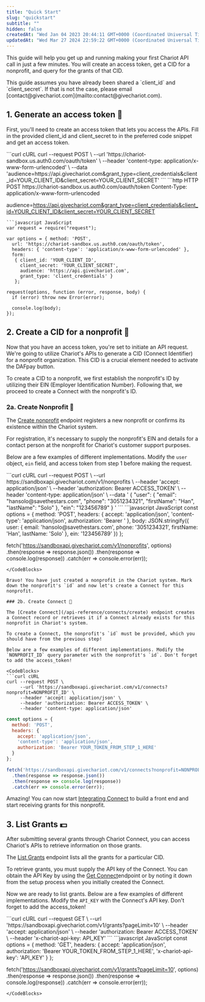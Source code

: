 ```yaml
---
title: "Quick Start"
slug: "quickstart"
subtitle: ""
hidden: false
createdAt: "Wed Jan 04 2023 20:44:11 GMT+0000 (Coordinated Universal Time)"
updatedAt: "Wed Mar 27 2024 22:59:22 GMT+0000 (Coordinated Universal Time)"
---
```

This guide will help you get up and running making your first Chariot API call in just a few minutes. You will create an access token, get a CID for a nonprofit, and query for the grants of that CID.

<Info> 
This guide assumes you have already been shared a `client_id` and `client_secret`. If that is not the case, please email [contact@givechariot.com](mailto:contact@givechariot.com).
</Info>

## 1. Generate an access token 🔑

First, you'll need to create an access token that lets you access the APIs. Fill in the provided client_id and client_secret to in the preferred code snippet and get an access token.

<CodeBlocks>
```curl cURL
curl --request POST \
  --url 'https://chariot-sandbox.us.auth0.com/oauth/token' \
  --header 'content-type: application/x-www-form-urlencoded' \
  --data 'audience=https://api.givechariot.com&grant_type=client_credentials&client_id=YOUR_CLIENT_ID&client_secret=YOUR_CLIENT_SECRET'
```
```http HTTP
POST https://chariot-sandbox.us.auth0.com/oauth/token
Content-Type: application/x-www-form-urlencoded

audience=https://api.givechariot.com&grant_type=client_credentials&client_id=YOUR_CLIENT_ID&client_secret=YOUR_CLIENT_SECRET
```
```javascript JavaScript
var request = require("request");

var options = { method: 'POST',
  url: 'https://chariot-sandbox.us.auth0.com/oauth/token',
  headers: { 'content-type': 'application/x-www-form-urlencoded' },
  form:
   { client_id: 'YOUR_CLIENT_ID',
     client_secret: 'YOUR_CLIENT_SECRET',
     audience: 'https://api.givechariot.com',
     grant_type: 'client_credentials' }
   };

request(options, function (error, response, body) {
  if (error) throw new Error(error);

  console.log(body);
});
```
</CodeBlocks>

## 2. Create a CID for a nonprofit  🪪

Now that you have an access token, you're set to initiate an API request. We're going to utilize Chariot's APIs to generate a CID (Connect Identifier) for a nonprofit organization. This CID is a crucial element needed to activate the DAFpay button.

To create a CID to a nonprofit, we first establish the nonprofit's ID by utilizing their EIN (Employer Identification Number). Following that, we proceed to create a Connect with the nonprofit's ID.

### 2a. Create Nonprofit :hospital:

The [Create nonprofit](/api-reference/nonprofits/create) endpoint registers a new nonprofit or confirms its existence within the Chariot system.

For registration, it's necessary to supply the nonprofit's EIN and details for a contact person at the nonprofit for Chariot's customer support purposes.

Below are a few examples of different implementations. Modify the `user` object,  `ein` field, and access token from step 1 before making the request. 

<CodeBlocks>
```curl cURL
curl --request POST \
     --url https://sandboxapi.givechariot.com/v1/nonprofits \
     --header 'accept: application/json' \
     --header 'authorization: Bearer ACCESS_TOKEN' \
     --header 'content-type: application/json' \
     --data '
{
     "user": {
          "email": "hansolo@savethestars.com",
          "phone": "3051234321",
          "firstName": "Han",
          "lastName": "Solo"
     },
     "ein": "123456789"
}
'
```
```javascript JavaScript
const options = {
  method: 'POST',
  headers: {
    accept: 'application/json',
    'content-type': 'application/json',
    authorization: 'Bearer <YOUR_TOKEN_FROM_STEP_1_HERE>'
  },
  body: JSON.stringify({
    user: {
      email: 'hansolo@savethestars.com',
      phone: '3051234321',
      firstName: 'Han',
      lastName: 'Solo'
    },
    ein: '123456789'
  })
};

fetch('https://sandboxapi.givechariot.com/v1/nonprofits', options)
  .then(response => response.json())
  .then(response => console.log(response))
  .catch(err => console.error(err));
```
</CodeBlocks>

Bravo! You have just created a nonprofit in the Chariot system. Mark down the nonprofit's `id` and now let's create a Connect for this nonprofit. 

### 2b. Create Connect 🪪

The [Create Connect](/api-reference/connects/create) endpoint creates a Connect record or retrieves it if a Connect already exists for this nonprofit in Chariot's system. 

To create a Connect, the nonprofit's `id` must be provided, which you should have from the previous step!

Below are a few examples of different implementations. Modify the `NONPROFIT_ID` query parameter with the nonprofit's `id`. Don't forget to add the access_token! 

<CodeBlocks>
```curl cURL
curl --request POST \
     --url 'https://sandboxapi.givechariot.com/v1/connects?nonprofit=NONPROFIT_ID' \
     --header 'accept: application/json' \
     --header 'authorization: Bearer ACCESS_TOKEN' \
     --header 'content-type: application/json'
```
```javascript JavaScript
const options = {
  method: 'POST',
  headers: {
    accept: 'application/json',
    'content-type': 'application/json',
    authorization: 'Bearer YOUR_TOKEN_FROM_STEP_1_HERE'
  }
};

fetch('https://sandboxapi.givechariot.com/v1/connects?nonprofit=NONPROFIT_ID', options)
  .then(response => response.json())
  .then(response => console.log(response))
  .catch(err => console.error(err));
```
</CodeBlocks>

Amazing! You can now start [Integrating Connect](integrating-connect) to build a front end and start receiving grants for this nonprofit. 

## 3. List Grants 💵

After submitting several grants through Chariot Connect, you can access Chariot's APIs to retrieve information on those grants. 

The [List Grants](/api-reference/grants/list) endpoint lists all the grants for a particular CID.

To retrieve grants, you must supply the API key of the Connect. You can obtain the API Key by using the [Get Connect](/api-reference/connects/get)endpoint or by noting it down from the setup process when you initially created the Connect.

Now we are ready to list grants. Below are a few examples of different implementations. Modify the `API_KEY` with the Connect's API key. Don't forget to add the access_token! 

<CodeBlocks>
```curl cURL
curl --request GET \
     --url 'https://sandboxapi.givechariot.com/v1/grants?pageLimit=10' \
     --header 'accept: application/json' \
     --header 'authorization: Bearer ACCESS_TOKEN' \
     --header 'x-chariot-api-key: API_KEY'
```
```javascript JavaScript
const options = {
  method: 'GET',
  headers: {
    accept: 'application/json',
    authorization: 'Bearer YOUR_TOKEN_FROM_STEP_1_HERE',
    'x-chariot-api-key': 'API_KEY'
  }
};

fetch('https://sandboxapi.givechariot.com/v1/grants?pageLimit=10', options)
  .then(response => response.json())
  .then(response => console.log(response))
  .catch(err => console.error(err));
```
</CodeBlocks>
